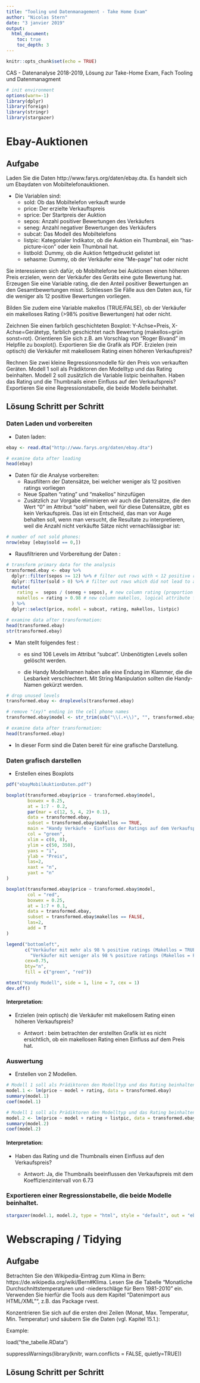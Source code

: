 ```yaml
---
title: "Tooling und Datenmanagement - Take Home Exam"
author: "Nicolas Stern"
date: "3 janvier 2019"
output: 
  html_document:
    toc: true
    toc_depth: 3
---
```


```r
knitr::opts_chunk$set(echo = TRUE)
```

CAS - Datenanalyse 2018-2019, Lösung zur Take-Home Exam, Fach Tooling und Datenmanagment

```r
# init environment
options(warn=-1)
library(dplyr)
library(foreign)
library(stringr)
library(stargazer)
```

# Ebay-Auktionen

## Aufgabe

Laden Sie die Daten http://www.farys.org/daten/ebay.dta. Es handelt sich um Ebaydaten von Mobiltelefonauktionen.

- Die Variablen sind:
    - sold: Ob das Mobiltelefon verkauft wurde  
    - price: Der erzielte Verkauftspreis
    - sprice: Der Startpreis der Auktion
    - sepos: Anzahl positiver Bewertungen des Verkäufers
    - seneg: Anzahl negativer Bewertungen des Verkäufers
    - subcat: Das Modell des Mobiltelefons
    - listpic: Kategorialer Indikator, ob die Auktion ein Thumbnail, ein “has-picture-icon” oder kein Thumbnail hat.
    - listbold: Dummy, ob die Auktion fettgedruckt gelistet ist
    - sehasme: Dummy, ob der Verkäufer eine “Me-page” hat oder nicht

Sie interessieren sich dafür, ob Mobiltelefone bei Auktionen einen höheren Preis erzielen, wenn der Verkäufer des Geräts eine gute Bewertung hat. Erzeugen Sie eine Variable rating, die den Anteil positiver Bewertungen an den Gesamtbewertungen misst. Schliessen Sie Fälle aus den Daten aus, für die weniger als 12 positive Bewertungen vorliegen.

Bilden Sie zudem eine Variable makellos (TRUE/FALSE), ob der Verkäufer ein makelloses Rating (>98% positive Bewertungen) hat oder nicht.

Zeichnen Sie einen farblich geschichteten Boxplot: Y-Achse=Preis, X-Achse=Gerätetyp, farblich geschichtet nach Bewertung (makellos=grün sonst=rot). Orientieren Sie sich z.B. am Vorschlag von “Roger Bivand” im Helpfile zu boxplot(). Exportieren Sie die Grafik als PDF. Erzielen (rein optisch) die Verkäufer mit makellosem Rating einen höheren Verkaufspreis?

Rechnen Sie zwei kleine Regressionsmodelle für den Preis von verkauften Geräten. Modell 1 soll als Prädiktoren den Modelltyp und das Rating beinhalten. Modell 2 soll zusätzlich die Variable listpic beinhalten. Haben das Rating und die Thumbnails einen Einfluss auf den Verkaufspreis? Exportieren Sie eine Regressionstabelle, die beide Modelle beinhaltet.

## Lösung Schritt per Schritt 

### Daten Laden und vorbereiten

- Daten laden: 
```r
ebay <- read.dta("http://www.farys.org/daten/ebay.dta")

# examine data after loading
head(ebay)
```

- Daten für die Analyse vorbereiten: 
    - Rausfiltern der Datensätze, bei welcher weniger als 12 positiven ratings vorliegen 
    - Neue Spalten "rating" und "makellos" hinzufügen
    - Zusätzlich zur Vorgabe eliminieren wir auch die Datensätze, die den Wert "0" im Attribut "sold" haben, weil für diese Datensätze, gibt es kein Verkaufspreis. Das ist ein Entscheid, das man vor Auge behalten soll, wenn man versucht, die Resultate zu interpretieren, weil die Anzahl nicht verkäufte Sätze nicht vernachlässigbar ist:

```r
# number of not sold phones:
nrow(ebay [ebay$sold == 0,])
```
- Rausfiltrieren und Vorbereitung der Daten : 

```r
# transform primary data for the analysis
transformed.ebay <- ebay %>%
  dplyr::filter(sepos >= 12) %>% # filter out rows with < 12 positive ratings
  dplyr::filter(sold > 0) %>% # filter out rows which did not lead to a sale
  mutate(
    rating =  sepos / (seneg + sepos), # new column rating (proportion of positive ratings)
    makellos = rating > 0.98 # new column makellos, logical attribute for rows with > 98% positiv ratings
  ) %>%
  dplyr::select(price, model = subcat, rating, makellos, listpic) 

# examine data after transformation:
head(transformed.ebay)
str(transformed.ebay)
```
- Man stellt folgendes fest :
    
    - es sind 106 Levels im Attribut "subcat". Unbenötigten Levels sollen gelöscht werden.
    
    - die Handy Modellnamen haben alle eine Endung im Klammer, die die Lesbarkeit verschlechtert. Mit String Manipulation sollten die Handy-Namen gekürzt werden.
    
```r
# drop unused levels
transformed.ebay <- droplevels(transformed.ebay)

# remove "(xy)" ending in the cell phone names
transformed.ebay$model <- str_trim(sub("\\(.+\\)", "", transformed.ebay$model))

# examine data after transformation:
head(transformed.ebay)
```
- In dieser Form sind die Daten bereit für eine grafische Darstellung.

### Daten grafisch darstellen

- Erstellen eines Boxplots

```r
pdf("ebayMobilAuktionDaten.pdf")

boxplot(transformed.ebay$price ~ transformed.ebay$model,
        boxwex = 0.25, 
        at = 1:7 - 0.2,
        par(mar = c(12, 5, 4, 2)+ 0.1),
        data = transformed.ebay,
        subset = transformed.ebay$makellos == TRUE,
        main = "Handy Verkäufe - Einfluss der Ratings auf dem Verkaufspreis",
        col = "green",
        xlim = c(0, 8), 
        ylim = c(50, 350),
        yaxs = "i",
        ylab = "Preis",
        las=2,
        xaxt = "n",
        yaxt = "n"
)

boxplot(transformed.ebay$price ~ transformed.ebay$model,
        col = "red",
        boxwex = 0.25, 
        at = 1:7 + 0.1,
        data = transformed.ebay,
        subset = transformed.ebay$makellos == FALSE,
        las=2,
        add = T
)

legend("bottomleft", 
       c("Verkäufer mit mehr als 98 % positive ratings (Makellos = TRUE))", 
         "Verkäufer mit weniger als 98 % positive ratings (Makellos = FALSE)"),
       cex=0.75,
       bty="n",       
       fill = c("green", "red"))

mtext("Handy Modell", side = 1, line = 7, cex = 1)
dev.off()
```
#### Interpretation:

- Erzielen (rein optisch) die Verkäufer mit makellosem Rating einen höheren Verkaufspreis?

    - Antwort : beim betrachten der erstellten Grafik ist es nicht ersichtlich, ob ein makellosen Rating einen Einfluss auf dem Preis hat. 

### Auswertung

- Erstellen von 2 Modellen. 

```r
# Modell 1 soll als Prädiktoren den Modelltyp und das Rating beinhalten.   
model.1 <- lm(price ~ model + rating, data = transformed.ebay)
summary(model.1)
coef(model.1)

# Modell 1 soll als Prädiktoren den Modelltyp und das Rating beinhalten.   
model.2 <- lm(price ~ model + rating + listpic, data = transformed.ebay)
summary(model.2)
coef(model.2)
```



#### Interpretation:

- Haben das Rating und die Thumbnails einen Einfluss auf den Verkaufspreis? 

    - Antwort: Ja, die Thumbnails beeinflussen den Verkaufspreis mit dem Koeffizienzintervall von 6.73 

###  Exportieren einer Regressionstabelle, die beide Modelle beinhaltet.

```r
stargazer(model.1, model.2, type = "html", style = "default", out = "ebayMobilAuktionModell.htm")
```

# Webscraping / Tidying

## Aufgabe
Betrachten Sie den Wikipedia-Eintrag zum Klima in Bern: https://de.wikipedia.org/wiki/Bern#Klima. Lesen Sie die Tabelle “Monatliche Durchschnittstemperaturen und -niederschläge für Bern 1981-2010” ein. Verwenden Sie hierfür die Tools aus dem Kapitel “Datenimport aus HTML/XML”“, z.B. das Package rvest.

Konzentrieren Sie sich auf die ersten drei Zeilen (Monat, Max. Temperatur, Min. Temperatur) und säubern Sie die Daten (vgl. Kapitel 15.1.):

Example:

  load("the_tabelle.RData")
  
  suppressWarnings(library(knitr, warn.conflicts = FALSE, quietly=TRUE))
  
## Lösung Schritt per Schritt




